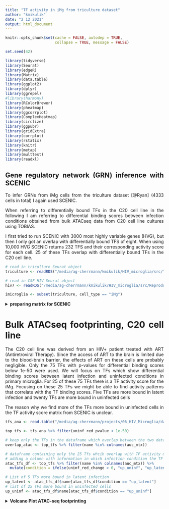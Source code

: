 ```yaml
---
title: "TF activity in iMg from triculture dataset"
author: "kmikulik"
date: "2 12 2021"
output: html_document
---
```


<style>
body {
text-align: justify}
</style>

```r
knitr::opts_chunk$set(cache = FALSE, autodep = TRUE, 
                      collapse = TRUE, message = FALSE)

set.seed(42)
```


```r
library(tidyverse)
library(Seurat)
library(edgeR)
library(Matrix)
library(data.table)
library(ggplot2)
library(dplyr)
library(ggrepel)
#library(harmony)
library(RColorBrewer)
library(pheatmap)
library(ggcorrplot)
library(ComplexHeatmap)
library(circlize)
library(ggpubr)
library(gridExtra)
library(corrplot)
library(rstatix)
library(knitr)
library(metap)
library(multtest)
library(readxl)
```

## Gene regulatory network (GRN) inference with SCENIC

To infer GRNs from iMg cells from the triculture dataset [@Ryan] (4333 cells in 
total) I again used SCENIC.

When referring to differentially bound TFs in the C20 cell line in the following
I am referring to differential binding scores between infection conditions 
obtained from bulk ATACseq data from C20 cell line cultures using TOBIAS.

I first tried to run SCENIC with 3000 most highly variable genes (HVG), but then
I only got an overlap with differentially bound TFS of eight. When using 10,000
HVG SCENIC returns 232 TFS and their corresponding activity score for each cell.
25 of these TFs overlap with differentially bound TFs in the C20 cell line.




```r
# read in triculture Seurat object
triculture <- readRDS("/media/ag-cherrmann/kmikulik/HIV_microglia/src/Triculture_dataset_Ryan_paper/triculture_clean_seurat_object")

# read in CSF HIV Seurat object
hiv7 <- readRDS("/media/ag-cherrmann/kmikulik/HIV_microglia/src/Reproduce_Farhadian_Paper/Seurat_objects/total_7_samples_label_transfer.rds")

imicroglia <- subset(triculture, cell_type == "iMg")

```


<details>
<summary>**preparing matrix for SCENIC**</summary>

First, I use SCTransform for normalization of the expression data, then
the top 10,000 HVGs are selected and the matrix transposed, because the pySCENIC
pipeline used requires an in input matrix which has genes as columns and cells 
as rows.
 (https://github.com/hdsu-bioquant/pySCENIC_pipeline/blob/master/input/gene_exp_mtx_example.tsv)

```
# use 10 000 most highly variable genes
scenic <- SCTransform(imicroglia, variable.features.n = 10000, verbose=FALSE)
saveRDS(scenic, "/media/ag-cherrmann/kmikulik/HIV_microglia/src/Triculture_dataset_Ryan_paper/triculture_scenic")
scenic <- readRDS("/media/ag-cherrmann/kmikulik/HIV_microglia/src/Triculture_dataset_Ryan_paper/triculture_scenic")
scenic_hvg <- subset(scenic, features = scenic@assays$SCT@var.features)
scenic_mtx <- t(scenic_hvg@assays$SCT@scale.data)
write.table(x = scenic_mtx, file = "/media/ag-cherrmann/kmikulik/HIV_microglia/src/pySCENIC_pipeline/input/triculture_mtx.tsv", sep = "\t")

#scenic_matrix <- read.table(file = "/media/ag-cherrmann/kmikulik/HIV_microglia/src/pySCENIC_pipeline/input/triculture_mtx.tsv", sep = "\t")
```
---
</details>


<details>
<summary>**AuCell matrix - output from Scenic**</summary>

The output from SCENIC is a matrix containing cells as rows and 232 TFs
as columns. Five exemplary rows and columns are shown below. The TF activity for each cell can be used to draw conclusions
about different cell states. 


```r
auc_mtx <- read.csv("/media/ag-cherrmann/kmikulik/HIV_microglia/src/Triculture_dataset_Ryan_paper/pySCENIC_output/aucell_img_10k.csv")
auc_mtx <- auc_mtx %>% column_to_rownames("Cell")
auc_mtx <- auc_mtx %>% setnames( old = colnames(auc_mtx), new = sapply(strsplit(
  colnames(auc_mtx), "[...]"), `[`, 1))

auc_mtx[1:5, 1:5] %>% kable(caption = "Layout of TF activity matrix")
```

---
</details>

<details>
<summary>**Number of iMg in each condition**</summary>


```r
# add auc matrix to metadata of hiv4 seurat object
tri_mg <- AddMetaData(imicroglia, 
                    metadata = auc_mtx, 
                    col.name = colnames(auc_mtx))

```


```r
tri_mg@meta.data %>% 
  rename(condition  = orig.ident) %>%
  group_by(condition) %>%
  summarize(n = n()) %>% 
  kable(caption = "Number of cells in each condition")
```

---
</details>


# Bulk ATACseq footprinting, C20 cell line

The C20 cell line was derived from 
an HIV+ patient  treated with ART (Antiretroviral Therapy). Since the access 
of ART to the brain is limited due to the blood-brain barrier, the effects of 
ART on these cells are probably negligible. Only the 75 TFs with p-values for differential binding scores below 1e-50 were used. We will focus on TFs which show differential binding scores between latent
infection and uninfected conditions in primary microglia.
For 25 of these 75 TFs there is a TF activity score for the iMg. Focusing on these 25 TFs we might be able to find activity patterns that 
correlate with the TF binding scores. Five TFs are more bound in latent infection
and twenty TFs are more bound in uninfected cells

The reason why we find more of the TFs more bound in uninfected cells 
in the TF activity score matrix from SCENIC is unclear.

```r
tfs_ana <- read.table("/media/ag-cherrmann/projects/06_HIV_Microglia/data/atacseq/data-2020-11-06/tobias/TOBIAS_snakemake/footprint_mglia2_GlassTF_17-03/TFBS/bindetect_results.txt", sep = "\t", header = TRUE)

top_tfs <- tfs_ana %>% filter(uninf_red_pvalue < 1e-50)

# keep only the TFs in the dataframe which overlap between the two datasets.
overlap_atac <- top_tfs %>% filter(name %in% colnames(auc_mtx))

# dataframe containing only the 25 Tfs whcih overlap with TF activity matrix from SCENIC 
# adding a column with information in which infection condition the TF is more bound
atac_tfs_df <- top_tfs %>% filter(name %in% colnames(auc_mtx)) %>% 
  mutate(condition = ifelse(uninf_red_change > 0, "up_uninf", "up_latent"))

# List of 5 TFs more bound in latent infection
up_latent <- atac_tfs_df$name[atac_tfs_df$condition == "up_latent"]
# list of 25 TFs more bound in uninfected cells
up_uninf <- atac_tfs_df$name[atac_tfs_df$condition == "up_uninf"]
```

<details>
<summary>**Volcano Plot ATAC-seq footprinting**</summary>

```r
top_tfs %>% 
  # add a column containing information in which condition the corresponding TF 
  # is upregulated
  mutate(condition = ifelse(uninf_red_change < 0, "up_latent", "up_uninf")) %>%
  # add a column conaining the labels for the plot
  # I only want to label cells which are also found by Scenic
  mutate(label = ifelse(name %in% overlap_atac$name, name, NA)) %>% 
  ggplot(aes(x = uninf_red_change,
             y = -log10(uninf_red_pvalue),
             col = condition, 
             label = label)) +
  geom_point() +
  geom_hline(yintercept = -log10(1e-50), col = "red") +
  geom_text(nudge_x = .05, nudge_y = 2) +
  labs(title = "TFs with differential binding scores") +
  ylab("-log10(p_value)") +
  xlab("differential binding score")

```

---
</details>

## TF activity in iMg

### Heatmap for all TFs

In the heatmap of TF activities below you can already see a trend towards a separation of 
cells treated with EFZ (blue and green) from untreated cells (red and orange).

```r
conditions <- tri_mg@meta.data %>%
                    rownames_to_column("cell") %>%
                    select("cell", "orig.ident")%>% column_to_rownames("cell")


ht <- Heatmap(t(auc_mtx), 
      col =  colorRampPalette(rev(brewer.pal(n = 7, name = "RdYlBu")))(100),
      show_column_names = FALSE,
      row_names_side = "left",
      top_annotation = HeatmapAnnotation(condition = conditions$orig.ident, 
                                         name = "condition", col =  
                                         list(condition = c("Uninf" = "orange", 
                                                            "Inf+EFZ" = "green",
                                                            "Inf" = "red",
                                                            "Uninf+EFZ" = "blue")))
)
ht
```


### Heatmap of 25 TFs with differential binding score

We will now investigate if we can find activity patterns which resemble
the differential binding score patterns found in 25 TFs.


#### Hierarchical clustering with different k {.tabset}

Using hierarchical clustering we migth be able to identify clusters with certain
patterns of TF activity. Judging from the different heatmaps, k = 4 might be the
most informative, since for k = 5 there is only one TF (NHLH1) differentiating 
an additional cluster. The plot of within-clusters sum of squares should help 
to pick the best number of clusters, however as can be seen below there is no 
obvious kink in the curve.

Hierarchical clustering with k = 2 seems to split the cells into treated vs. 
untreated cells. These two clusters have a very evident biological meaning.
Using k = 3 or k = 4 keeps these two biologically 
relevant groups separate, but also creates additional clusters which seem to be
a mixture of treated and untreated cells. Having a closer look at clusters from
k = 4 might give som additional biological insights.

Having a closer look at the four clusters, it becomes evident that the two left
most clusters separate treated cells from untreated cells, independent of the 
infection condition. There are more Inf+EFZ than Uninf+EFZ in the first cluster,
however this is in line with the lower cell number of Uninf+EFZ (722 cells) 
compared to Inf+EFZ (1382 cells).

Two TFs seem to be more active in Inf+EFZ and Uninf+EFZ (compared to Inf and Uninf):

* RUNX3
* JUNB

Three TFs seem to be more active in Inf and Uninf (compared to Inf+EFZ and Uninf+EFZ):

* NFAT5
* TCF7L2
* CEBPB

TCF4 distinguishes a third cluster. 

Is there a biological meaning behind that? Maybe we can associate them with 
a particular condition?

##### wss plot

```r
df <- hiv7@meta.data %>% filter(cell_type == "Myeloid2", 
                                    orig.ident == "HIV1_CSF")
mtx <- auc_mtx[, atac_tfs_df$name]

# Decide on a k for clustering
wss = sapply(2:15, function(k) {
  kmeans(x = t(mtx), centers = k)$tot.withinss
})

plot(2:15, wss, type = "b", 
     xlab = "Number of clusters k", 
     ylab = "Total within-clusters sum of square")
```

##### different k

```r

ht_list <- map(seq.int(2,6), function(n){
  ht <- Heatmap(t(auc_mtx[, atac_tfs_df$name]), 
        col =  colorRampPalette(rev(brewer.pal(n = 7, name = "RdYlBu")))(100),
        column_title = paste0("k = ", n),
        show_column_names = FALSE,
        row_names_side = "left",
        top_annotation = HeatmapAnnotation(condition = conditions$orig.ident, 
                                           name = "condition",
                                           col = list(condition = 
                                                        c("Uninf" = "orange", 
                                                          "Inf+EFZ" = "green",
                                                          "Inf" = "red", 
                                                          "Uninf+EFZ" = "blue"))),
        column_km = n,
         )
  
})

ht_list <- ht_list[[1]] + ht_list[[2]] + ht_list[[3]] + ht_list[[4]] + ht_list[[5]]
draw(ht_list, column_title = "Hierarchical clustering with different k", ht_gap = unit(2, "cm"))
```


##### k = 4

```r
ht <- draw(Heatmap(t(auc_mtx[, atac_tfs_df$name]), 
      col =  colorRampPalette(rev(brewer.pal(n = 7, name = "RdYlBu")))(100),
      column_title = "hierarchical clustering with k = 4",
      show_column_names = FALSE,
      row_names_side = "left",
      top_annotation = HeatmapAnnotation(condition = conditions$orig.ident, 
                                         name = "condition",
                                         col = list(condition = 
                                                      c("Uninf" = "orange", 
                                                        "Inf+EFZ" = "green",
                                                        "Inf" = "red", 
                                                        "Uninf+EFZ" = "blue"))),
      column_km = 4,
       ))
```

#### {-}

---

### Split heatmaps to find patterns {.tabset}

#### Separate Heatmaps according to infection condition

Separating the cells according to different conditions it becomes very 
evident, that there is a bigger difference between cells treated with EFZ 
vs. untreated cells than between infected vs uninfected cells. The Inf+EFZ (green)
and Uninf+EFZ (blue) show very similar TF activity patterns and the Inf (red) and 
Uninf (orange) show very similar TF activity patterns. These findings
represent the findings from above 


Two TFs seem to be more active in Inf+EFZ and Uninf+EFZ (compared to Inf and Uninf):

* **RUNX3**
* **JUNB**

Three TFs seem to be more active in Inf and Uninf (compared to Inf+EFZ and Uninf+EFZ):

* **NFAT5:** In microglia cells inflammatory signals trigger NFAT5 expression. 
(Yang X.L. et al., Dev Neurosci, 2018)
* **TCF7L2**
* **CEBPB** regulates pro-inflammatory gene expression,
increased expression in HAND (HIV-associated neurocognitive disorder), 
BUT no data from microglia (Canchi S. et al. J Neuroinflammation, 2020)

```r
ht_conditions <- Heatmap(t(auc_mtx[, atac_tfs_df$name]), 
        #col =  colorRampPalette(rev(brewer.pal(n = 7, name = "RdYlBu")))(100),
        column_title = "split according to infection condition",
        show_column_names = FALSE,
        row_names_side = "left",
        col =  colorRampPalette(rev(brewer.pal(n = 7, name = "RdYlBu")))(100),
        top_annotation = HeatmapAnnotation(condition = conditions$orig.ident, 
                                           name = "condition", col = list(condition = c("Uninf" = "orange", "Inf+EFZ" = "green", "Inf" = "red", "Uninf+EFZ" = "blue"))),
        #row_km = 2,
        #row_split = atac_tfs_df$condition,
        column_split = tri_mg$orig.ident,
        left_annotation = rowAnnotation(TF_footprinting = (atac_tfs_df %>% 
                                                         select(name, condition) %>%
                                                         column_to_rownames("name"))[["condition"]],
              name = "TF_footprinting",
              col = list(TF_footprinting = c("up_latent" = "pink", 
                                             "up_uninf" = "darkgreen")))
        )

ht_conditions 


```

#### Split Heatmaps according to TF binding scores from ATACseq data

Separating the heatmap along the rows, according to TFs either more bound in 
latently infected microglia or more bound in uninfected primary microglia,
does not result in a separation according to treatment with EFZ. 

What one might expect to see, is that TFs more bound in uninfected primary 
microglia would also show higher activity in uninfected iMg, while TFs more 
bound in latently infected primary microglia would show higher activity in 
Inf+EFZ iMg. However, such a pattern is not immediately visible in the heatmap 
below.

The TFs more bound in latently infected cells do not seem to correlate with any condition, but rather vary a lot more across all cells than the TFs more bound 
in uninfected cells which show some correlation with the condition and less 
across all cells.


```r
ht_tfs1 <- Heatmap(t(auc_mtx[, atac_tfs_df$name]), 
        #col =  colorRampPalette(rev(brewer.pal(n = 7, name = "RdYlBu")))(100),
        column_title = "split according to TF binding score for latent vs. uninfected",
        show_column_names = FALSE,
        row_names_side = "left",
        #column_km = 4,
        row_split = atac_tfs_df$condition,
        col =  colorRampPalette(rev(brewer.pal(n = 7, name = "RdYlBu")))(100),
        top_annotation = HeatmapAnnotation(condition = conditions$orig.ident, 
                                           name = "condition", 
                                           col = list(condition = 
                                                        c("Uninf" = "orange",
                                                          "Inf+EFZ" = "green",
                                                          "Inf" = "red",
                                                          "Uninf+EFZ" = "blue"))),
        #column_split = tri_mg$orig.ident
        left_annotation = rowAnnotation(TF_footprinting = 
                                          (atac_tfs_df %>% 
                                            select(name, condition) %>%
                                            column_to_rownames("name"))[["condition"]],
                      name = "TF_footprinting",
                      col = list(TF_footprinting = c("up_latent" = "pink", 
                                                     "up_uninf" = "darkgreen")))
        )


#ht_list <- ht_conditions + ht_tfs
#draw(ht_list)
```


```r
ht_tfs2 <- Heatmap(t(auc_mtx[, atac_tfs_df$name]), 
        #col =  colorRampPalette(rev(brewer.pal(n = 7, name = "RdYlBu")))(100),
        column_title = "split according to TF binding score for latent vs. uninfected",
        show_column_names = FALSE,
        row_names_side = "left",
        #column_km = 4,
        row_split = atac_tfs_df$condition,
        column_split = tri_mg@meta.data$orig.ident,
        col =  colorRampPalette(rev(brewer.pal(n = 7, name = "RdYlBu")))(100),
        top_annotation = HeatmapAnnotation(condition = conditions$orig.ident, 
                                           name = "condition", col =
                                             list(condition =
                                                    c("Uninf" = "orange",
                                                      "Inf+EFZ" = "green", 
                                                      "Inf" = "red", 
                                                      "Uninf+EFZ" = "blue"))),
        #column_split = tri_mg$orig.ident
        left_annotation = rowAnnotation(TF_footprinting = 
                                          (atac_tfs_df %>% 
                                            select(name, condition) %>%
                                            column_to_rownames("name"))[["condition"]],
                      name = "TF_footprinting",
                      col = list(TF_footprinting = c("up_latent" = "pink", 
                                                     "up_uninf" = "darkgreen")))
        )
```

```r
ht_list <- ht_tfs1 + ht_tfs2
draw(ht_list, ht_gap = unit(2, "cm"))

```
### {-}

---

### Statistical Tests to find TF activity differences between clusters

To quantitatively investigate whether we can find TFs which have significantly
different activity between clusters we can use Kruskal-Wallis test and 
pairwise wilcox test as a posthoc analysis. 

206 TFs have different acivity between the clusters. 

```r
p_values <- map(seq.int(1:length(colnames(auc_mtx))), function(n){
  tf <- colnames(auc_mtx)[n]
  #print(tf)
  #print(triculture@meta.data[tf])
  p_values <- unlist(kruskal.test(pull(tri_mg@meta.data[tf]) ~ orig.ident,
                                  tri_mg@meta.data))["p.value"]
  #print(p_values)
  #list(tf = tf, p_value = p_values)
})

# adjust for multiple hypothesis testing
adj_p_values <- p.adjust(as.numeric(unname(unlist(p_values))), method = "fdr")


# how many transcription factors are significantly different between the clusters?
#length(adj_p_values[adj_p_values<0.01])

```

### Posthoc analysis {.tabset}

#### more bound in latent infection

**Boxplots of TFs activity across conditions of TFs more bound in latent infection**

Among the TFs more bound in latently infected cells there is a difference in 
activity for REST and ZEB1, but only between treatment conditions and not 
between infection conditions. For the other three TFs there are no differences 
or patterns. 

```r

boxplot_list <- map(up_latent, function(tf) {
  ggplot() +
    geom_boxplot(aes(x = tri_mg@meta.data %>% pull("orig.ident"),
                     y = tri_mg@meta.data %>% pull(tf), 
                 fill = tri_mg@meta.data %>% pull("orig.ident"))) +
    stat_pvalue_manual(tri_mg@meta.data %>% 
                         pairwise_wilcox_test(as.formula(paste0(tf, " ~ orig.ident"))) %>% 
                         add_xy_position()) +
    xlab("Condition") +
    ylab(paste0(tf)) +
    guides(fill = guide_legend(title = "condition"))
})

do.call(gridExtra::grid.arrange, c(boxplot_list, ncol = 3, nrow = 2))
```

#### more bound in uninfected 

**Boxplots of TFs activity across conditions of TFs more bound in uninfected primary microglia**

In the plots below the trend of TF activity being negatively correlated between
treated and untreated cells, independent of the infection status can be seen for
some TFs, for example CEBPB and MEF2C. For other TFs there is no difference 
between either infection status or treatment, for example CREB1 and ETS1.

Yet, even though the effect of treatment is most prominent, some TFs are 
additionally following the pattern of the footprinting. For example, MEF2C is
more bound in the uninfected iMg than in infected iMg.


One assumption is that TFs which are markers of microglia cells might 
be more or less active depending on whether the cells were treated with EFZ or 
not. An argument against this assumption is that both CEBPB and MEF2C are 
typically expressed in microglia, yet we observe an opposite trend. 
CEBPB is more active in Inf and Uninf cells than in Inf+EFZ and Uninf+EFZ cells,
while MEF2C is more active in Inf+EFZ and Uninf+EFZ cells than in Inf and Uninf
cells.


```r


boxplot_list <- map(up_uninf, function(tf) {
  ggplot() +
    geom_boxplot(aes(x = tri_mg@meta.data %>% pull("orig.ident"),
                     y = tri_mg@meta.data %>% pull(tf), 
                 fill = tri_mg@meta.data %>% pull("orig.ident"))) +
    stat_pvalue_manual(tri_mg@meta.data %>% 
                         pairwise_wilcox_test(as.formula(paste0(tf, " ~ orig.ident"))) %>% 
                         add_xy_position()) +
    xlab("Condition") +
    ylab(paste0(tf)) +
    guides(fill = guide_legend(title = "condition"))
})

do.call(gridExtra::grid.arrange, c(boxplot_list, ncol = 5, nrow = 4))

#annotate_figure(figure,
 #               top = text_grob("TFs activity across conditions for TFs more bound in uninfected primary microglia", size = 20))

```
### {-}

---


## Correlations between conditions

```r
cor_mtx <- tri_mg@meta.data %>% 
  rownames_to_column("cell") %>%
  select(c("cell", "orig.ident", colnames(auc_mtx))) %>%
  group_by(orig.ident) %>%
  summarize_if(is.numeric, mean) %>% 
  gather(TF, value, -orig.ident) %>% 
  spread(orig.ident, value) %>% 
  column_to_rownames("TF") %>% cor()

testCor <- cor.mtest(cor_mtx, conf.level = 0.95)

# plot correlations
# p.mat = matrix of p_values


corrplot(cor_mtx,
         #method = "color", 
         order = "hclust", 
         addrect = 4, # add boxes 
         p.mat = testCor$p, 
         #sig.level = .05,
         insig = "p-value", 
         tl.col = "black")

```

```r
tri_mg@meta.data %>% 
  rownames_to_column("cell") %>%
  select(c("cell", "orig.ident", colnames(auc_mtx))) %>%
  group_by(orig.ident) %>%
  summarize_if(is.numeric, mean) %>% 
  gather(TF, value, -orig.ident) %>% 
  spread(orig.ident, value) %>% 
  column_to_rownames("TF") %>% GGally::ggpairs() +
    labs(title = "Scatter matrix for different conditions")
```


### TFs differntiating Myeloid2 clusters

These TFs were differntially active between the three hierarchical clusters in
Myeloid2 cells from HIV-infected patients. Across three different patients
they showed correlated changes in activity. YY1, ETS1 and REST were positively
correlated with each other and negatively
correlated with MEF2A, ETV6, JUNB, MEF2C, MXI1 and CEBPB. The pattern observed for the iMg from the triculture dataset does not
resemble the pattern observed in Myeloid2 cells. 

```r
intersect_csf <- read.table("/media/ag-cherrmann/kmikulik/HIV_microglia/data/atac_intersect_TFs_different_across_patients_3_clusters")


cor_mtx <- tri_mg@meta.data %>% 
  rownames_to_column("cell") %>% 
  select(c("cell", "orig.ident", intersect_csf$x[intersect_csf$x %in% colnames(auc_mtx)])) %>% # only TFs with differential binding scores from ATACseq
  group_by(orig.ident) %>%
  summarize_if(is.numeric, mean) %>% 
  column_to_rownames("orig.ident") %>% cor()

testCor <- cor.mtest(cor_mtx, conf.level = 0.95)

corrplot(cor_mtx,
         #method = "color",
         order = "hclust", 
         addrect = 4, # add boxes 
         p.mat = testCor$p,
         insig = "p-value")
```


```r
tri_mg@meta.data %>% 
  rownames_to_column("cell") %>% 
  select(c("cell", "orig.ident", intersect_csf$x[intersect_csf$x %in% colnames(auc_mtx)])) %>% # only TFs with differential binding scores from ATACseq
  group_by(orig.ident) %>%
  summarize_if(is.numeric, mean) %>% 
  column_to_rownames("orig.ident") %>%
  GGally::ggpairs() +
  labs(title = "Scatter Matrix for different TFs")
```



